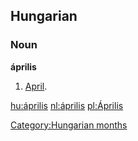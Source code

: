==Hungarian==
===Noun===
'''április'''
# [[April]].

[[Category:Hungarian months]]

[[hu:április]]
[[nl:április]]
[[pl:Április]]